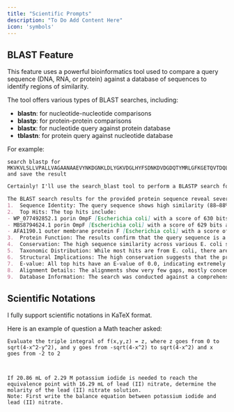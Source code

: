 ```yaml
---
title: "Scientific Prompts"
description: "To Do Add Content Here"
icon: 'symbols'
---
```




## BLAST Feature

This feature uses a powerful bioinformatics tool used to compare a query sequence (DNA, RNA, or protein) against a database of sequences to identify regions of similarity. 

The tool offers various types of BLAST searches, including:

- **blastn**: for nucleotide-nucleotide comparisons
- **blastp**: for protein-protein comparisons
- **blastx**: for nucleotide query against protein database
- **tblastn**: for protein query against nucleotide database

For example:

```text Prompt wrap icon="comment" 
search blastp for MKVKVLSLLVPALLVAGAANAAEVYNKDGNKLDLYGKVDGLHYFSDNKDVDGDQTYMRLGFKGETQVTDQLTGYGQWEYQIQGNSAENENNSWTRVAFAGLKFQDVGSFDYGRNYGVVYDALGYTDMLPEFGGDTAYSDDFFVGRVGGVATYRNSNFFGLVDGLNFAVQYLGKNERDTARRSNGDGVGGSISYEYEGFGIVGAYGAADRTNLQEAQPLGNGKKAEQWATGLKYDANNIYLAANYGETRNATPITNKFTNTSGFANKTQDVLLVAQYQFDFGLRPSIAYTKSKAKDVEGIGDVDLVNYFEVGATYYFNKNMSTYVDYIINQIDSDNKLGVGSDDTVAVGIVYQF and save the result
```

```md Response wrap icon="message-bot" 
Certainly! I'll use the search_blast tool to perform a BLASTP search for the protein sequence you provided. I'll set the tool to save the results as well.

The BLAST search results for the provided protein sequence reveal several important findings:
1.	Sequence Identity: The query sequence shows high similarity (88–88% identity) to multiple porin OmpF proteins, primarily from Escherichia coli strains.
2.	Top Hits: The top hits include:
- WP_077492852.1 porin OmpF [Escherichia coli] with a score of 630 bits and 88% identity
- MBS8794624.1 porin OmpF [Escherichia coli] with a score of 629 bits and 88% identity
- AFA1190.1 outer membrane protein F [Escherichia coli] with a score of 629 bits and 88% identity
3.	Protein Function: The results confirm that the query sequence is a porin OmpF, an outer membrane protein that forms water-filled channels allowing passive diffusion of small hydrophilic molecules across the outer membrane.
4.	Conservation: The high sequence similarity across various E. coli strains suggests that this protein is highly conserved, indicating its crucial role in cellular function.
5.	Taxonomic Distribution: While most hits are from E. coli, there are also matches from other Enterobacteriaceae, including Shigella flexneri, suggesting a broader distribution within this bacterial family.
6.	Structural Implications: The high conservation suggests that the protein's structure, including its beta-barrel formation and channel properties, is likely preserved across these bacterial strains.
7.	E-value: All top hits have an E-value of 0.0, indicating extremely high statistical significance of the matches.
8.	Alignment Details: The alignments show very few gaps, mostly concentrated in one region (positions 52–60 of the query sequence), suggesting a possible insertion/deletion event in this area.
9.	Database Information: The search was conducted against a comprehensive database including 829,996,675 sequences, ensuring a wide coverage.

```

## Scientific Notations

I fully support scientific notations in KaTeX format.

Here is an example of question a Math teacher asked:

```text Prompt wrap icon="comment" 
Evaluate the triple integral of f(x,y,z) = z, where z goes from 0 to sqrt(4-x^2-y^2), and y goes from -sqrt(4-x^2) to sqrt(4-x^2) and x goes from -2 to 2
```

```text Response wrap icon="message-bot"


```




```text Prompt wrap icon="comment" 
If 20.86 mL of 2.29 M potassium iodide is needed to reach the equivalence point with 16.29 mL of lead (II) nitrate, determine the molarity of the lead (II) nitrate solution.
Note: First write the balance equation between potassium iodide and lead (II) nitrate.
```
